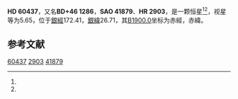 {{Starbox begin
| name = HD 60437
}}
{{Starbox observe
| epoch = [[J2000.0|J2000.0]]
| constell = {{星座名待查}}<ref name=SIMBAD>{{cite web
 | url=http://simbad.u-strasbg.fr/simbad/sim-id?Ident=HR+2903
 | title =Pulsating variable Star
 | publisher=Centre de Données astronomiques de Strasbourg
 | work=SIMBAD
 | accessdate=2012-07-13}}</ref><ref name=DATA>{{cite web
 | url=http://vizier.u-strasbg.fr/viz-bin/VizieR-5?-out.add=.&-source=5050&-corr=PK=HR&-out.max=9999&HR=2903
 | title=VizieR Detailed Page
 | accessdate=2012-07-13
 | archive-date=2019-02-16
 | archive-url=https://web.archive.org/web/20190216114913/http://vizier.u-strasbg.fr/viz-bin/VizieR-5?-out.add=.&-source=5050&-corr=PK=HR&-out.max=9999&HR=2903
 | dead-url=no
 }}</ref>
| 星官 = 
| ra = {{RA|7|36|31.6}}<ref name=SIMBAD /><ref name=DATA />
| dec = {{DEC|+46|10|49}}<ref name=SIMBAD /><ref name=DATA />
| appmag_v = 5.65<ref name=SIMBAD /><ref name=DATA />
}}
{{Starbox character
| class = M0III<ref name=SIMBAD /><ref name=DATA />
| b-v = 1.56<ref name=SIMBAD /><ref name=DATA />
| u-b = 1.9<ref name=SIMBAD /><ref name=DATA />
| r-i = 0.78E<ref name=SIMBAD /><ref name=DATA />
| variable = 
}}
{{Starbox astrometry
| radial_v = 1.9
| prop_mo_ra = 29
| parallax = 
| p_error = 
}}
{{Starbox catalog
| names =BD+46 1286，[[SAO星表|SAO]] 41879，[[HD星表|HD]] 60437，[[HR星表|HR]] 2903}}
{{Starbox reference |Simbad=HR+2903}}
{{Starbox end}}

'''HD 60437'''，又名'''BD+46 1286'''，'''SAO 41879'''、'''HR 2903'''，是一颗恒星<ref name=SIMBAD /><ref name=DATA />，视星等为5.65，位于[[銀道座標系|銀經]]172.41，[[銀道座標系|銀緯]]26.71，其[[B1900.0|B1900.0]]坐标为赤經{{RA|7|29|16.1}}，赤緯{{DEC|+46|26.71|3}}。

== 参考文献 ==
{{reflist}}

{{star-stub}}

[[Category:HD和HDE天體|60437]]
[[Category:HR天體|2903]]
[[Category:SAO天體|41879]]